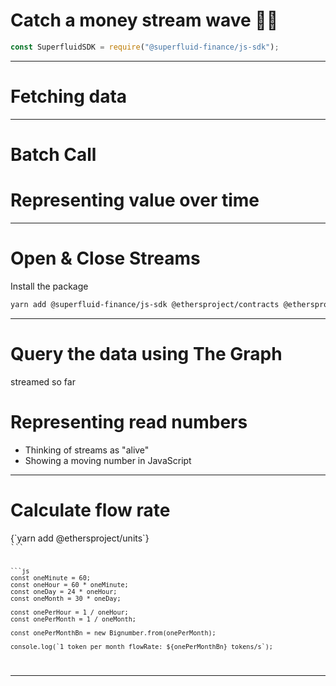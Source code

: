 

<Head><title>Defi Surfing</title></Head>


# Catch a money stream wave 🏄🏻

```js
const SuperfluidSDK = require("@superfluid-finance/js-sdk");
```

---

# Fetching data

<GraphQuery/>

---

# Batch Call

# Representing value over time

---

# Open & Close Streams

Install the package

```bash
yarn add @superfluid-finance/js-sdk @ethersproject/contracts @ethersproject/providers
```

---

# Query the data using The Graph

 streamed so far

# Representing read numbers

- Thinking of streams as "alive"
- Showing a moving number in JavaScript

---

# Calculate flow rate

<Highlighter language='bash'>
{`yarn add @ethersproject/units`}
</Highlighter>


<Code>
```

```
```js 
const oneMinute = 60;
const oneHour = 60 * oneMinute;
const oneDay = 24 * oneHour;
const oneMonth = 30 * oneDay;

const onePerHour = 1 / oneHour;
const onePerMonth = 1 / oneMonth;

const onePerMonthBn = new Bignumber.from(onePerMonth);

console.log(`1 token per month flowRate: ${onePerMonthBn} tokens/s`);
```
</Code>

---



